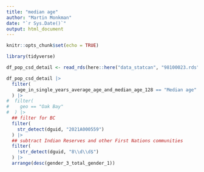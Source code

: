 ```yaml
---
title: "median age"
author: "Martin Monkman"
date: "`r Sys.Date()`"
output: html_document
---
```


```r
knitr::opts_chunk$set(echo = TRUE)

library(tidyverse)

```

```r
df_pop_csd_detail <- read_rds(here::here("data_statcan", "98100023.rds"))

```

```r

df_pop_csd_detail |> 
  filter(
    age_in_single_years_average_age_and_median_age_128 == "Median age"
  ) |> 
#  filter(
#    geo == "Oak Bay"
#  ) |> 
  ## filter for BC
  filter(
    str_detect(dguid, "2021A000559")
  ) |> 
  ## subtract Indian Reserves and other First Nations communities
  filter(
    !str_detect(dguid, "8\\d\\d$")
  ) |> 
  arrange(desc(gender_3_total_gender_1))

```


